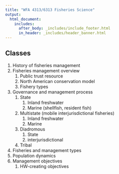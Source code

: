 ```yaml
---
title: "WFA 4313/6313 Fisheries Science"
output: 
  html_document:
    includes:
      after_body: _includes/include_footer.html
      in_header: _includes/header_banner.html 
---
```

<!--
library(knitr)
rmarkdown::render_site("classes.Rmd")# build website
-->

## Classes
1. History of fisheries management 
1. Fisheries management overview
    1. Public trust resource
    2. North American conservation model
    3. Fishery types
2. Governance and management process
    1. State
        1. Inland freshwater 
        2. Marine (shellfish, resident fish)
    2. Multistate (mobile interjurisdictional fisheries) 
        1. Inland freshwater
        2. Marine
    3. Diadromous
        1. State
        2. interjurisdictional
    4. Tribal
3. Fisheries and management types
4. Population dynamics
5. Management objectives
    1. HW-creating objectives
